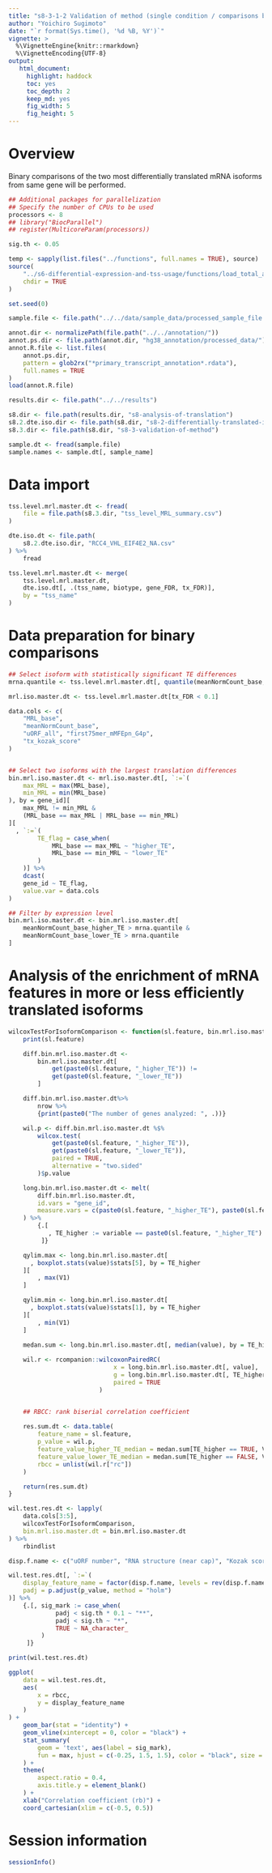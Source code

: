 ```yaml
---
title: "s8-3-1-2 Validation of method (single condition / comparisons between isoforms)"
author: "Yoichiro Sugimoto"
date: "`r format(Sys.time(), '%d %B, %Y')`"
vignette: >
  %\VignetteEngine{knitr::rmarkdown}
  %\VignetteEncoding{UTF-8}
output:
   html_document:
     highlight: haddock
     toc: yes
     toc_depth: 2
     keep_md: yes
     fig_width: 5
     fig_height: 5
---
```



# Overview

Binary comparisons of the two most differentially translated mRNA isoforms from same gene will be performed.


```r

## Additional packages for parallelization
## Specify the number of CPUs to be used
processors <- 8
## library("BiocParallel")
## register(MulticoreParam(processors))

sig.th <- 0.05

temp <- sapply(list.files("../functions", full.names = TRUE), source)
source(
    "../s6-differential-expression-and-tss-usage/functions/load_total_analysis_results.R",
    chdir = TRUE
)

set.seed(0)

```


```r

sample.file <- file.path("../../data/sample_data/processed_sample_file.csv")

annot.dir <- normalizePath(file.path("../../annotation/"))
annot.ps.dir <- file.path(annot.dir, "hg38_annotation/processed_data/")
annot.R.file <- list.files(
    annot.ps.dir,
    pattern = glob2rx("*primary_transcript_annotation*.rdata"),
    full.names = TRUE
)
load(annot.R.file)

results.dir <- file.path("../../results")

s8.dir <- file.path(results.dir, "s8-analysis-of-translation")
s8.2.dte.iso.dir <- file.path(s8.dir, "s8-2-differentially-translated-isoforms")
s8.3.dir <- file.path(s8.dir, "s8-3-validation-of-method")

sample.dt <- fread(sample.file)
sample.names <- sample.dt[, sample_name]

```

# Data import


```r

tss.level.mrl.master.dt <- fread(
    file = file.path(s8.3.dir, "tss_level_MRL_summary.csv")
)

dte.iso.dt <- file.path(
    s8.2.dte.iso.dir, "RCC4_VHL_EIF4E2_NA.csv"
) %>%
    fread

tss.level.mrl.master.dt <- merge(
    tss.level.mrl.master.dt,
    dte.iso.dt[, .(tss_name, biotype, gene_FDR, tx_FDR)],
    by = "tss_name"
)

```


# Data preparation for binary comparisons


```r

## Select isoform with statistically significant TE differences
mrna.quantile <- tss.level.mrl.master.dt[, quantile(meanNormCount_base, probs = 0.25)]

mrl.iso.master.dt <- tss.level.mrl.master.dt[tx_FDR < 0.1]

data.cols <- c(
    "MRL_base",
    "meanNormCount_base",
    "uORF_all", "first75mer_mMFEpn_G4p", 
    "tx_kozak_score"
)


## Select two isoforms with the largest translation differences
bin.mrl.iso.master.dt <- mrl.iso.master.dt[, `:=`(
    max_MRL = max(MRL_base),
    min_MRL = min(MRL_base)
), by = gene_id][
    max_MRL != min_MRL &
    (MRL_base == max_MRL | MRL_base == min_MRL)
][
  , `:=`(
        TE_flag = case_when(
            MRL_base == max_MRL ~ "higher_TE",
            MRL_base == min_MRL ~ "lower_TE"
        )
    )] %>%
    dcast(
    gene_id ~ TE_flag,
    value.var = data.cols
)

## Filter by expression level
bin.mrl.iso.master.dt <- bin.mrl.iso.master.dt[
    meanNormCount_base_higher_TE > mrna.quantile &
    meanNormCount_base_lower_TE > mrna.quantile
]

```


# Analysis of the enrichment of mRNA features in more or less efficiently translated isoforms


```r

wilcoxTestForIsoformComparison <- function(sl.feature, bin.mrl.iso.master.dt){
    print(sl.feature)

    diff.bin.mrl.iso.master.dt <- 
        bin.mrl.iso.master.dt[
            get(paste0(sl.feature, "_higher_TE")) !=
            get(paste0(sl.feature, "_lower_TE"))
        ]

    diff.bin.mrl.iso.master.dt%>%
        nrow %>%
        {print(paste0("The number of genes analyzed: ", .))}

    wil.p <- diff.bin.mrl.iso.master.dt %$%
        wilcox.test(
            get(paste0(sl.feature, "_higher_TE")),
            get(paste0(sl.feature, "_lower_TE")),
            paired = TRUE,
            alternative = "two.sided"
        )$p.value

    long.bin.mrl.iso.master.dt <- melt(
        diff.bin.mrl.iso.master.dt,
        id.vars = "gene_id",
        measure.vars = c(paste0(sl.feature, "_higher_TE"), paste0(sl.feature, "_lower_TE"))
    ) %>%
        {.[
           , TE_higher := variable == paste0(sl.feature, "_higher_TE")
         ]}

    qylim.max <- long.bin.mrl.iso.master.dt[
      , boxplot.stats(value)$stats[5], by = TE_higher
    ][
        , max(V1)
    ]

    qylim.min <- long.bin.mrl.iso.master.dt[
      , boxplot.stats(value)$stats[1], by = TE_higher
    ][
        , min(V1)
    ]
    
    medan.sum <- long.bin.mrl.iso.master.dt[, median(value), by = TE_higher] 

    wil.r <- rcompanion::wilcoxonPairedRC(
                             x = long.bin.mrl.iso.master.dt[, value],
                             g = long.bin.mrl.iso.master.dt[, TE_higher] == FALSE,
                             paired = TRUE
                         )


    ## RBCC: rank biserial correlation coefficient
 
    res.sum.dt <- data.table(
        feature_name = sl.feature,
        p_value = wil.p,
        feature_value_higher_TE_median = medan.sum[TE_higher == TRUE, V1],
        feature_value_lower_TE_median = medan.sum[TE_higher == FALSE, V1],
        rbcc = unlist(wil.r["rc"])
    )

    return(res.sum.dt)
}

wil.test.res.dt <- lapply(
    data.cols[3:5],
    wilcoxTestForIsoformComparison,
    bin.mrl.iso.master.dt = bin.mrl.iso.master.dt
) %>%
    rbindlist

disp.f.name <- c("uORF number", "RNA structure (near cap)", "Kozak score")

wil.test.res.dt[, `:=`(
    display_feature_name = factor(disp.f.name, levels = rev(disp.f.name)),
    padj = p.adjust(p_value, method = "holm")
)] %>%
    {.[, sig_mark := case_when(
             padj < sig.th * 0.1 ~ "**",
             padj < sig.th ~ "*",
             TRUE ~ NA_character_
         )
     ]}

print(wil.test.res.dt)

ggplot(
    data = wil.test.res.dt,
    aes(
        x = rbcc,
        y = display_feature_name
    )
) +
    geom_bar(stat = "identity") +
    geom_vline(xintercept = 0, color = "black") +
    stat_summary(
        geom = 'text', aes(label = sig_mark),
        fun = max, hjust = c(-0.25, 1.5, 1.5), color = "black", size = 6
    ) +
    theme(
        aspect.ratio = 0.4,
        axis.title.y = element_blank()
    ) +
    xlab("Correlation coefficient (rb)") +
    coord_cartesian(xlim = c(-0.5, 0.5))

```




# Session information

```r

sessionInfo()

```
